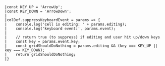 <framework-specific-section frameworks="javascript">

```
|const KEY_UP = 'ArrowUp';
|const KEY_DOWN = 'ArrowDown';
|
|colDef.suppressKeyboardEvent = params => {
|    console.log('cell is editing: ' + params.editing);
|    console.log('keyboard event:', params.event);
|
|    // return true (to suppress) if editing and user hit up/down keys
|    const key = params.event.key;
|    const gridShouldDoNothing = params.editing && (key === KEY_UP || key === KEY_DOWN);
|    return gridShouldDoNothing;
|}
```
</framework-specific-section>